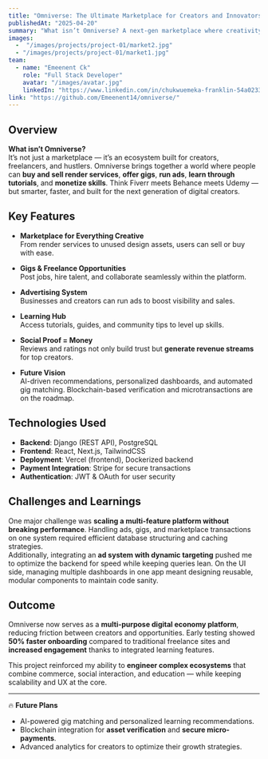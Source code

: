 ---
title: "Omniverse: The Ultimate Marketplace for Creators and Innovators"
publishedAt: "2025-04-20"
summary: "What isn’t Omniverse? A next-gen marketplace where creativity meets commerce — buy, sell, learn, and earn."
images:
  -  "/images/projects/project-01/market2.jpg"
  - "/images/projects/project-01/market1.jpg"
team:
  - name: "Emeenent Ck"
    role: "Full Stack Developer"
    avatar: "/images/avatar.jpg"
    linkedIn: "https://www.linkedin.com/in/chukwuemeka-franklin-54a02334b/"
link: "https://github.com/Emeenent14/omniverse/"
---

## Overview

**What isn’t Omniverse?**  
It’s not just a marketplace — it’s an ecosystem built for creators, freelancers, and hustlers. Omniverse brings together a world where people can **buy and sell render services**, **offer gigs**, **run ads**, **learn through tutorials**, and **monetize skills**. Think Fiverr meets Behance meets Udemy — but smarter, faster, and built for the next generation of digital creators.

## Key Features

- **Marketplace for Everything Creative**  
  From render services to unused design assets, users can sell or buy with ease.

- **Gigs & Freelance Opportunities**  
  Post jobs, hire talent, and collaborate seamlessly within the platform.

- **Advertising System**  
  Businesses and creators can run ads to boost visibility and sales.

- **Learning Hub**  
  Access tutorials, guides, and community tips to level up skills.

- **Social Proof = Money**  
  Reviews and ratings not only build trust but **generate revenue streams** for top creators.

- **Future Vision**  
  AI-driven recommendations, personalized dashboards, and automated gig matching. Blockchain-based verification and microtransactions are on the roadmap.

## Technologies Used

- **Backend**: Django (REST API), PostgreSQL  
- **Frontend**: React, Next.js, TailwindCSS  
- **Deployment**: Vercel (frontend), Dockerized backend  
- **Payment Integration**: Stripe for secure transactions  
- **Authentication**: JWT & OAuth for user security

## Challenges and Learnings

One major challenge was **scaling a multi-feature platform without breaking performance**. Handling ads, gigs, and marketplace transactions on one system required efficient database structuring and caching strategies.  
Additionally, integrating an **ad system with dynamic targeting** pushed me to optimize the backend for speed while keeping queries lean. On the UI side, managing multiple dashboards in one app meant designing reusable, modular components to maintain code sanity.

## Outcome

Omniverse now serves as a **multi-purpose digital economy platform**, reducing friction between creators and opportunities. Early testing showed **50% faster onboarding** compared to traditional freelance sites and **increased engagement** thanks to integrated learning features.  

This project reinforced my ability to **engineer complex ecosystems** that combine commerce, social interaction, and education — while keeping scalability and UX at the core.

---

🔥 **Future Plans**
- AI-powered gig matching and personalized learning recommendations.
- Blockchain integration for **asset verification** and **secure micro-payments**.
- Advanced analytics for creators to optimize their growth strategies.
